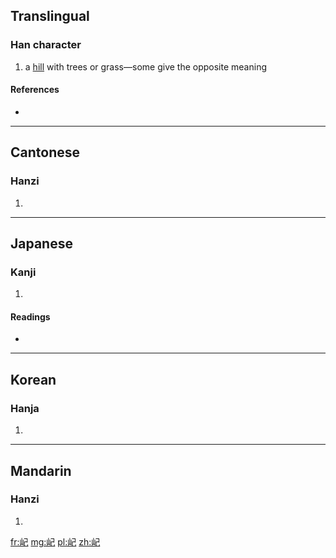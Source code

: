 ==Translingual==

===Han character===
{{Han char|rn=46|rad=山|as=03|sn=6|four=2771<sub>7</sub>|canj=山尸山 (USU), X山尸山 (XUSU)}}

# a [[hill]] with trees or grass—some give the opposite meaning

====References====
* {{Han ref|kx=0307.271|dkj=07891|dj=0607.150|hdz=10761.220|uh=5C7A|ud=23674|bh=C9D7|bd=51671}}

----

==Cantonese==

===Hanzi===
{{yue-hanzi|jyut=|y=gei2, hei2}}

# {{defn|lang=yue|sort=山03}}

----

==Japanese==

===Kanji===
{{ja-kanji|grade=|rs=山03}}

# {{defn|lang=ja|sort=山03}}

====Readings====
* {{ja-readings|on=[[き]] (ki)|kun=}}

----

==Korean==

===Hanja===
{{ko-hanja|hangeul=기|rv=gi|mr=ki}}

# {{defn|lang=ko|sort=山03}}

----

==Mandarin==

===Hanzi===
{{cmn-hanzi|pin=[[qǐ]] ([[qi3]])|wg=ch'i<sup>3</sup>}}

# {{defn|lang=cmn|sort=山03}}

[[fr:屺]]
[[mg:屺]]
[[pl:屺]]
[[zh:屺]]